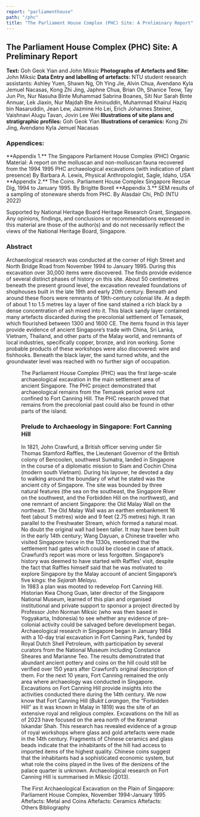 ```yaml
---
report: "parliamenthouse"
path: "/phc"
title: "The Parliament House Complex (PHC) Site: A Preliminary Report"
---
```


## The Parliament House Complex (PHC) Site: A Preliminary Report

**Text:** Goh Geok Yian and John Miksic 
**Photographs of Artefacts and Site:** John Miksic 
**Data Entry and labelling of artefacts:** NTU student research assistants: Ashley Yuen, Shawn Ng, Oh Ying Jie, Alvin Chua, Avendano Kyla Jemuel Nacasas, Kong Zhi Jing, Japhne Chua, Brian Oh, Shanice Teow, Tay Jun Pin, Nur Nasuha Binte Muhammad 
Sabrina Boanes, Siti Nur Sarah Binte Annuar, Lek Jiaxin, Nur Majdah Bte Aminuddin, Muhammad Khairul Haziq bin Nasaruddin, Jean Lew, Jazmine Ho Lei, Erich Johannes Steiner, Vaishnavi Alugu Tavan, Jovin Lee Wei 
**Illustrations of site plans and stratigraphic profiles:** Goh Geok Yian 
**Illustrations of ceramics:** Kong Zhi Jing, Avendano Kyla Jemuel Nacasas

### Appendices:
<BaseLink href="/phc/documents/Appendix1PHCLewisReport.pdf">
**Appendix 1.** The Singapore Parliament House Complex (PHC) Organic Material: A report on the molluscan and non-molluscan fauna recovered from the 1994 1995 PHC archaeological excavations (with indication of plant presence) By Barbara A. Lewis, Physical Anthropologist, Sagle, Idaho, USA</BaseLink>
<BaseLink href="/phc/documents/Appendix2Borell.pdf">**Appendix 2.** The Coins. Parliament House Complex Singapore Rescue Dig, 1994 to January 1995. By Brigitte Borell</BaseLink>
<BaseLink href="/phc/documents/Appendix3AlasdairChi.pdf">**Appendix 3.** SEM results of a sampling of stoneware sherds from PHC. By Alasdair Chi, PhD (NTU 2022)</BaseLink>

Supported by National Heritage Board Heritage Research Grant, Singapore. Any opinions, findings, and conclusions or recommendations expressed in this material are those of the author(s) and do not necessarily reflect the views of the National Heritage Board, Singapore. 

### Abstract 
Archaeological research was conducted at the corner of High Street and North Bridge Road from November 1994 to January 1995\. During this excavation over 30,000 items were discovered. The finds provide evidence of several distinct phases of history on this site. About 50 centimetres beneath the present ground level, the excavation revealed foundations of shophouses built in the late 19th and early 20th century. Beneath and around these floors were remnants of 19th-century colonial life. At a depth of about 1 to 1.5 metres lay a layer of fine sand stained a rich black by a dense concentration of ash mixed into it. 
This black sandy layer contained many artefacts discarded during the precolonial settlement of Temasek, which flourished between 1300 and 1600 CE. The items found in this layer provide evidence of ancient Singapore’s trade with China, Sri Lanka, Vietnam, Thailand, and other parts of the Malay world, and remnants of local industries, specifically copper, bronze, and iron working. Some probable products of these workshops were also discovered: wire and fishhooks. Beneath the black layer, the sand turned white, and the groundwater level was reached with no further sign of occupation. 


<Figure
img="Figure-1-PHC-Groundwater-white-sand.jpg"
caption="Figure 1. PHC Groundwater underneath white sand layer"
/>

The Parliament House Complex (PHC) was the first large-scale archaeological excavation in the main settlement area of ancient Singapore. The PHC project demonstrated that archaeological remains from the Temasek period were not confined to Fort Canning Hill. The PHC research proved that remains from the precolonial past could also be found in other parts of the island.


### Prelude to Archaeology in Singapore: Fort Canning Hill
In 1821, John Crawfurd, a British officer serving under Sir Thomas Stamford Raffles, the Lieutenant Governor of the British colony of Bencoolen, southwest Sumatra, landed in Singapore in the course of a diplomatic mission to Siam and Cochin China (modern south Vietnam). During his layover, he devoted a day to walking around the boundary of what he stated was the ancient city of Singapore. The site was bounded by three natural features (the sea on the southeast, the Singapore River on the southwest, and the Forbidden Hill on the northwest), and one remnant of ancient Singapore: the Old Malay Wall on the northeast. The Old Malay Wall was an earthen embankment 16 feet (about 5 metres) wide and 9 feet (2.75 metres) high. It ran parallel to the Freshwater Stream, which formed a natural moat. No doubt the original wall had been taller. It may have been built in the early 14th century; Wang Dayuan, a Chinese traveller who visited Singapore twice in the 1330s, mentioned that the settlement had gates which could be closed in case of attack. 
Crawfurd’s report was more or less forgotten. Singapore’s history was deemed to have started with Raffles’ visit, despite the fact that Raffles himself said that he was motivated to explore Singapore by the Malay account of ancient Singapore’s five kings: the *Sejarah Melayu*. 	 
In 1983 a plan was mooted to redevelop Fort Canning Hill. Historian Kwa Chong Guan, later director of the Singapore National Museum, learned of this plan and organised institutional and private support to sponsor a project directed by Professor John Norman Miksic (who was then based in Yogyakarta, Indonesia) to see whether any evidence of pre-colonial activity could be salvaged before development began. Archaeological research in Singapore began in January 1984 with a 10-day trial excavation in Fort Canning Park, funded by Royal Dutch Shell Petroleum, with participation by several curators from the National Museum including Constance Sheares and Marianne Teo. The results demonstrated that abundant ancient pottery and coins on the hill could still be verified over 150 years after Crawfurd’s original description of them. 
For the next 10 years, Fort Canning remained the only area where archaeology was conducted in Singapore. Excavations on Fort Canning Hill provide insights into the activities conducted there during the 14th century. We now know that Fort Canning Hill (*Bukit Larangan*, the “Forbidden Hill” as it was known in Malay in 1819\) was the site of an extensive royal and religious complex. Excavations on the hill as of 2023 have focused on the area north of the Keramat Iskandar Shah. This research has revealed evidence of a group of royal workshops where glass and gold artefacts were made in the 14th century. Fragments of Chinese ceramics and glass beads indicate that the inhabitants of the hill had access to imported items of the highest quality. Chinese coins suggest that the inhabitants had a sophisticated economic system, but what role the coins played in the lives of the denizens of the palace quarter is unknown. Archaeological research on Fort Canning Hill is summarised in Miksic (2013).

<BaseLink href="/phc/texts/narrative">The First Archaeological Excavation on the Plain of Singapore: Parliament House Complex, November 1994-January 1995</BaseLink>
<BaseLink href="/phc/texts/metals">Aftefacts: Metal and Coins</BaseLink>
<BaseLink href="/phc/texts/ceramics">Aftefacts: Ceramics</BaseLink>
<BaseLink href="/phc/texts/others">Aftefacts: Others</BaseLink>
<BaseLink href="/phc/texts/biblio">Bibliography</BaseLink>

